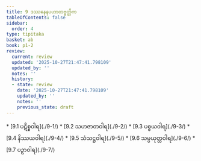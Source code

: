 ```yaml
---
title: 9 ဒဿနေနပဟာတဗ္ဗတ္တိက
tableOfContents: false
sidebar:
  order: 4
type: tipitaka
basket: ab
book: p1-2
review:
  current: review
  updated: '2025-10-27T21:47:41.798109'
  updated_by: ''
  notes: ''
  history:
  - state: review
    date: '2025-10-27T21:47:41.798109'
    updated_by: ''
    notes: ''
    previous_state: draft
---
```



<ReviewStatus review={frontmatter.review} showDetails={true} />

<HypothesisAnnotation frontmatter={frontmatter} />

<DynamicBreadcrumb />



<TableOfContents book="p1-2" section="9">
* [9.1 ပဋိစ္စဝါရ](./9-1/)
* [9.2 သဟဇာတဝါရ](./9-2/)
* [9.3 ပစ္စယဝါရ](./9-3/)
* [9.4 နိဿယဝါရ](./9-4/)
* [9.5 သံသဋ္ဌဝါရ](./9-5/)
* [9.6 သမ္ပယုတ္တဝါရ](./9-6/)
* [9.7 ပဉှာဝါရ](./9-7/)
</TableOfContents>